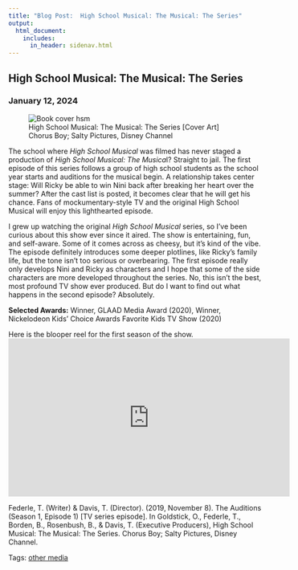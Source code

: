 ```yaml
---
title: "Blog Post:  High School Musical: The Musical: The Series"
output: 
  html_document:
    includes:
      in_header: sidenav.html
---
```

<!-- Page content -->
<div class="main">
<div class="card">

# High School Musical: The Musical: The Series
### January 12, 2024

<figure>
<img class="cover" src="./media/cover-hsm.png" alt="Book cover hsm">
<figcaption>High School Musical: The Musical: The Series [Cover Art] Chorus Boy; Salty Pictures, Disney Channel</figcaption>
</figure>

<!-- https://en.wikipedia.org/wiki/High_School_Musical:_The_Musical:_The_Series#Critical_response --->

The school where *High School Musical* was filmed has never staged a production of *High School Musical: The Musica*l? Straight to jail. The first episode of this series follows a group of high school students as the school year starts and auditions for the musical begin. A relationship takes center stage: Will Ricky be able to win Nini back after breaking her heart over the summer? After the cast list is posted, it becomes clear that he will get his chance. Fans of mockumentary-style TV and the original High School Musical will enjoy this lighthearted episode. 

I grew up watching the original *High School Musical* series, so I’ve been curious about this show ever since it aired. The show is entertaining, fun, and self-aware. Some of it comes across as cheesy, but it’s kind of the vibe. The episode definitely introduces some deeper plotlines, like Ricky’s family life, but the tone isn’t too serious or overbearing. The first episode really only develops Nini and Ricky as characters and I hope that some of the side characters are more developed throughout the series. No, this isn’t the best, most profound TV show ever produced. But do I want to find out what happens in the second episode? Absolutely.

**Selected Awards:** Winner, GLAAD Media Award (2020), Winner, Nickelodeon Kids' Choice Awards Favorite Kids TV Show (2020)

Here is the blooper reel for the first season of the show.
<iframe width="560" height="315" src="https://www.youtube.com/embed/UDBXvMED_f8?si=vrVPJxz82PyI4ZWo" title="YouTube video player" frameborder="0" allow="accelerometer; autoplay; clipboard-write; encrypted-media; gyroscope; picture-in-picture; web-share" allowfullscreen></iframe>

Federle, T. (Writer) & Davis, T. (Director). (2019, November 8). The Auditions (Season 1, Episode 1) [TV series episode]. In Goldstick, O., Federle, T., Borden, B., Rosenbush, B., & Davis, T. (Executive Producers), High School Musical: The Musical: The Series. Chorus Boy; Salty Pictures, Disney Channel. 

Tags: <a href="tags-other_media.html">other media</a> 

</div>
</div>
